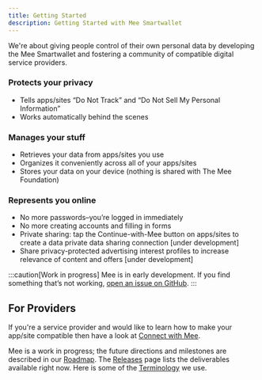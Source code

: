 ```yaml
---
title: Getting Started
description: Getting Started with Mee Smartwallet
---
```


We're about giving people control of their own personal data by developing the Mee Smartwallet and fostering a community of compatible digital service providers.

### Protects your privacy
* Tells apps/sites “Do Not Track” and “Do Not Sell My Personal Information”
* Works automatically behind the scenes

### Manages your stuff
* Retrieves your data from apps/sites you use
* Organizes it conveniently across all of your apps/sites
* Stores your data on your device (nothing is shared with The Mee Foundation)

### Represents you online
* No more passwords–you’re logged in immediately
* No more creating accounts and filling in forms
* Private sharing: tap the Continue-with-Mee button on apps/sites to create a data private data sharing connection [under development]
* Share privacy-protected advertising interest profiles  to increase relevance of content and offers [under development]


:::caution[Work in progress]
Mee is in early development.
If you find something that’s not working, [open an issue on GitHub](https://github.com/MeeFoundation).
:::

## For Providers
If you're a service provider and would like to learn how to make your app/site compatible then have a look at [Connect with Mee](/integration/connect-with-mee).

Mee is a work in progress; the future directions and milestones are described in our [Roadmap](/contributing/roadmap). The [Releases](/releases) page lists the deliverables available right now. Here is some of the [Terminology](/basics/terminology) we use.
